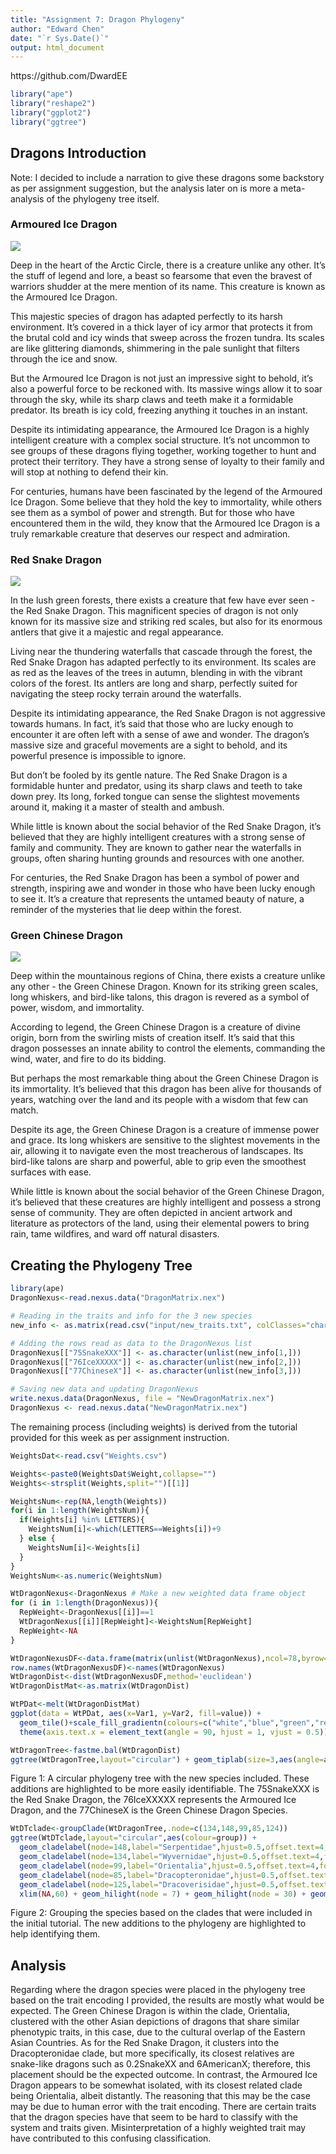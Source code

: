 ```yaml
---
title: "Assignment 7: Dragon Phylogeny"
author: "Edward Chen"
date: "`r Sys.Date()`"
output: html_document
---
```

https://github.com/DwardEE

```r
library("ape")
library("reshape2")
library("ggplot2")
library("ggtree")
```

## Dragons Introduction

Note: I decided to include a narration to give these dragons some backstory as per assignment suggestion, but the analysis later on is more a meta-analysis of the phylogeny tree itself.

### Armoured Ice Dragon

![](images/Armoured_Ice_dragon.jpg)

Deep in the heart of the Arctic Circle, there is a creature unlike any other. It's the stuff of legend and lore, a beast so fearsome that even the bravest of warriors shudder at the mere mention of its name. This creature is known as the Armoured Ice Dragon.

This majestic species of dragon has adapted perfectly to its harsh environment. It's covered in a thick layer of icy armor that protects it from the brutal cold and icy winds that sweep across the frozen tundra. Its scales are like glittering diamonds, shimmering in the pale sunlight that filters through the ice and snow.

But the Armoured Ice Dragon is not just an impressive sight to behold, it's also a powerful force to be reckoned with. Its massive wings allow it to soar through the sky, while its sharp claws and teeth make it a formidable predator. Its breath is icy cold, freezing anything it touches in an instant.

Despite its intimidating appearance, the Armoured Ice Dragon is a highly intelligent creature with a complex social structure. It's not uncommon to see groups of these dragons flying together, working together to hunt and protect their territory. They have a strong sense of loyalty to their family and will stop at nothing to defend their kin.

For centuries, humans have been fascinated by the legend of the Armoured Ice Dragon. Some believe that they hold the key to immortality, while others see them as a symbol of power and strength. But for those who have encountered them in the wild, they know that the Armoured Ice Dragon is a truly remarkable creature that deserves our respect and admiration.

### Red Snake Dragon

![](images/Red_Snake_Dragon.jpg)

In the lush green forests, there exists a creature that few have ever seen - the Red Snake Dragon. This magnificent species of dragon is not only known for its massive size and striking red scales, but also for its enormous antlers that give it a majestic and regal appearance.

Living near the thundering waterfalls that cascade through the forest, the Red Snake Dragon has adapted perfectly to its environment. Its scales are as red as the leaves of the trees in autumn, blending in with the vibrant colors of the forest. Its antlers are long and sharp, perfectly suited for navigating the steep rocky terrain around the waterfalls.

Despite its intimidating appearance, the Red Snake Dragon is not aggressive towards humans. In fact, it's said that those who are lucky enough to encounter it are often left with a sense of awe and wonder. The dragon's massive size and graceful movements are a sight to behold, and its powerful presence is impossible to ignore.

But don't be fooled by its gentle nature. The Red Snake Dragon is a formidable hunter and predator, using its sharp claws and teeth to take down prey. Its long, forked tongue can sense the slightest movements around it, making it a master of stealth and ambush.

While little is known about the social behavior of the Red Snake Dragon, it's believed that they are highly intelligent creatures with a strong sense of family and community. They are known to gather near the waterfalls in groups, often sharing hunting grounds and resources with one another.

For centuries, the Red Snake Dragon has been a symbol of power and strength, inspiring awe and wonder in those who have been lucky enough to see it. It's a creature that represents the untamed beauty of nature, a reminder of the mysteries that lie deep within the forest.

### Green Chinese Dragon

![](images/Chinese.jpg)

Deep within the mountainous regions of China, there exists a creature unlike any other - the Green Chinese Dragon. Known for its striking green scales, long whiskers, and bird-like talons, this dragon is revered as a symbol of power, wisdom, and immortality.

According to legend, the Green Chinese Dragon is a creature of divine origin, born from the swirling mists of creation itself. It's said that this dragon possesses an innate ability to control the elements, commanding the wind, water, and fire to do its bidding.

But perhaps the most remarkable thing about the Green Chinese Dragon is its immortality. It's believed that this dragon has been alive for thousands of years, watching over the land and its people with a wisdom that few can match.

Despite its age, the Green Chinese Dragon is a creature of immense power and grace. Its long whiskers are sensitive to the slightest movements in the air, allowing it to navigate even the most treacherous of landscapes. Its bird-like talons are sharp and powerful, able to grip even the smoothest surfaces with ease.

While little is known about the social behavior of the Green Chinese Dragon, it's believed that these creatures are highly intelligent and possess a strong sense of community. They are often depicted in ancient artwork and literature as protectors of the land, using their elemental powers to bring rain, tame wildfires, and ward off natural disasters.

## Creating the Phylogeny Tree

```r
library(ape)
DragonNexus<-read.nexus.data("DragonMatrix.nex")

# Reading in the traits and info for the 3 new species
new_info <- as.matrix(read.csv("input/new_traits.txt", colClasses="character", header = FALSE))

# Adding the rows read as data to the DragonNexus list
DragonNexus[["75SnakeXXX"]] <- as.character(unlist(new_info[1,]))
DragonNexus[["76IceXXXXX"]] <- as.character(unlist(new_info[2,]))
DragonNexus[["77ChineseX"]] <- as.character(unlist(new_info[3,]))

# Saving new data and updating DragonNexus
write.nexus.data(DragonNexus, file = "NewDragonMatrix.nex")
DragonNexus <- read.nexus.data("NewDragonMatrix.nex")
```

The remaining process (including weights) is derived from the tutorial provided for this week as per assignment instruction.

```r
WeightsDat<-read.csv("Weights.csv")
```

```r
Weights<-paste0(WeightsDat$Weight,collapse="")
Weights<-strsplit(Weights,split="")[[1]]
```

```r
WeightsNum<-rep(NA,length(Weights))
for(i in 1:length(WeightsNum)){
  if(Weights[i] %in% LETTERS){
    WeightsNum[i]<-which(LETTERS==Weights[i])+9
  } else {
    WeightsNum[i]<-Weights[i]
  }
}
WeightsNum<-as.numeric(WeightsNum)
```

```r
WtDragonNexus<-DragonNexus # Make a new weighted data frame object
for (i in 1:length(DragonNexus)){
  RepWeight<-DragonNexus[[i]]==1
  WtDragonNexus[[i]][RepWeight]<-WeightsNum[RepWeight]
  RepWeight<-NA
}
```

```r
WtDragonNexusDF<-data.frame(matrix(unlist(WtDragonNexus),ncol=78,byrow=T))
row.names(WtDragonNexusDF)<-names(WtDragonNexus)
WtDragonDist<-dist(WtDragonNexusDF,method='euclidean')
WtDragonDistMat<-as.matrix(WtDragonDist)
```

```r
WtPDat<-melt(WtDragonDistMat)
ggplot(data = WtPDat, aes(x=Var1, y=Var2, fill=value)) + 
  geom_tile()+scale_fill_gradientn(colours=c("white","blue","green","red")) +
  theme(axis.text.x = element_text(angle = 90, hjust = 1, vjust = 0.5))
```
```r
WtDragonTree<-fastme.bal(WtDragonDist)
ggtree(WtDragonTree,layout="circular") + geom_tiplab(size=3,aes(angle=angle)) + geom_hilight(node = 7) + geom_hilight(node = 30) + geom_hilight(node = 42)
```

Figure 1: A circular phylogeny tree with the new species included. These additions are highlighted to be more easily identifiable. The 75SnakeXXX is the Red Snake Dragon, the 76IceXXXXX represents the Armoured Ice Dragon, and the 77ChineseX is the Green Chinese Dragon Species.  


```r
WtDTclade<-groupClade(WtDragonTree,.node=c(134,148,99,85,124))
ggtree(WtDTclade,layout="circular",aes(colour=group)) + 
  geom_cladelabel(node=148,label="Serpentidae",hjust=0.5,offset.text=4,fontsize=3,angle=-45) +
  geom_cladelabel(node=134,label="Wyvernidae",hjust=0.5,offset.text=4,fontsize=3,angle=15) +
  geom_cladelabel(node=99,label="Orientalia",hjust=0.5,offset.text=4,fontsize=3,angle=40) +
  geom_cladelabel(node=85,label="Dracopteronidae",hjust=0.5,offset.text=4,fontsize=3,angle=-55) +
  geom_cladelabel(node=125,label="Dracoverisidae",hjust=0.5,offset.text=6,fontsize=3,angle=55) +
  xlim(NA,60) + geom_hilight(node = 7) + geom_hilight(node = 30) + geom_hilight(node = 42)
```

Figure 2: Grouping the species based on the clades that were included in the initial tutorial. The new additions to the phylogeny are highlighted to help identifying them.

## Analysis

Regarding where the dragon species were placed in the phylogeny tree based on the trait encoding I provided, the results are mostly what would be expected. The Green Chinese Dragon is within the clade, Orientalia, clustered with the other Asian depictions of dragons that share similar phenotypic traits, in this case, due to the cultural overlap of the Eastern Asian Countries. As for the Red Snake Dragon, it clusters into the Dracopteronidae clade, but more specifically, its closest relatives are snake-like dragons such as 0.2SnakeXX and 6AmericanX; therefore, this placement should be the expected outcome.  In contrast, the Armoured Ice Dragon appears to be somewhat isolated, with its closest related clade being Orientalia, albeit distantly. The reasoning that this may be the case may be due to human error with the trait encoding. There are certain traits that the dragon species have that seem to be hard to classify with the system and traits given. Misinterpretation of a highly weighted trait may have contributed to this confusing classification.


